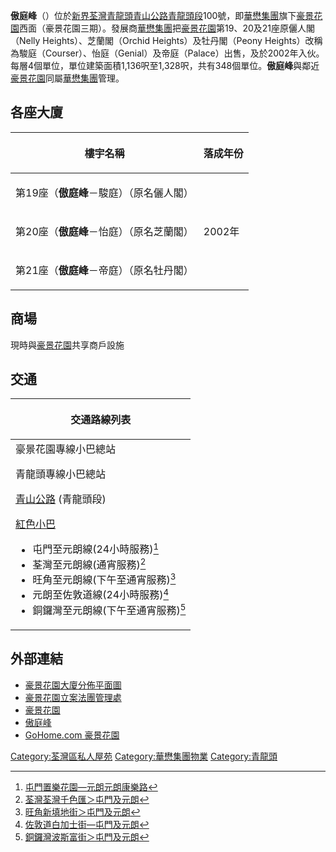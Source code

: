 {{Infobox_housinghk 
| name = The Top <br>傲庭峰
| logo=
| photo= The Top.JPG
| phototitle= 
| address= [[新界|新界]][[荃灣|荃灣]][[青龍頭|青龍頭]]<br />[[青山公路|青山公路青龍頭段]]100號
| developer= [[華懋集團|華懋集團]]
| use = 住宅
| blocknumber = 3
| floornumber = 29層
| yearofcompletion = 2002年
| facilities = [[商場|商場]]、[[超級市場|超級市場]]、[[籃球場|籃球場]]、[[游泳池|游泳池]]、兒童遊樂場等
| former = 農田
| tel=2491 9522
| website = [http://www.chinachemgroup.com/intro/hongkong/fp19-21.htm 傲庭峰物業網站]
}}
'''傲庭峰'''（{{lang-en|The Top}}）位於[[新界|新界]][[荃灣|荃灣]][[青龍頭|青龍頭]][[青山公路|青山公路青龍頭段]]100號，即[[華懋集團|華懋集團]]旗下[[豪景花園|豪景花園]]西面（豪景花園三期）。發展商[[華懋集團|華懋集團]]把[[豪景花園|豪景花園]]第19、20及21座原儷人閣（Nelly Heights）、芝蘭閣（Orchid Heights）及牡丹閣（Peony Heights）改稱為駿庭（Courser）、怡庭（Genial）及帝庭（Palace）出售，及於2002年入伙。每層4個單位，單位建築面積1,136呎至1,328呎，共有348個單位。'''傲庭峰'''與鄰近[[豪景花園|豪景花園]]同屬[[華懋集團|華懋集團]]管理。

==各座大廈==
{| class="wikitable" style="text-align: center"
|-
!樓宇名稱 !! 落成年份
|-
| 第19座（'''傲庭峰'''－駿庭）（原名儷人閣）|| rowspan="3" | 2002年
|-
| 第20座（'''傲庭峰'''－怡庭）（原名芝蘭閣）
|-
| 第21座（'''傲庭峰'''－帝庭）（原名牡丹閣）
|}

==商場==
現時與[[豪景花園|豪景花園]]共享商戶設施

==交通==
{| class="mw-collapsible mw-collapsed wikitable" style="background:white; margin: 0 auto; width: auto;" 
! 交通路線列表
|-
|
;豪景花園專線小巴總站
{{新界專線小巴簡單列表|302}}{{新界居民巴士簡單列表|NR319}}
;青龍頭專線小巴總站
{{新界專線小巴簡單列表|96|96M}}
;[[青山公路|青山公路]] (青龍頭段)
{{九龍新界巴士簡單列表|48P|52X|53|234D|261B|N252}}{{過海隧道巴士簡單列表|962B|962E|962N}}{{大嶼山巴士簡單列表|A38}}{{新界專線小巴簡單列表|302}}
;[[紅色小巴|紅色小巴]]
*屯門至元朗線(24小時服務)<ref>[http://www.16seats.net/chi/rmb/r_n60.html 屯門置樂花園—元朗元朗康樂路]</ref>
*荃灣至元朗線(通宵服務)<ref>[http://www.16seats.net/chi/rmb/r_n53.html 荃灣荃灣千色匯＞屯門及元朗]</ref>
*旺角至元朗線(下午至通宵服務)<ref>[http://www.16seats.net/chi/rmb/r_kn60.html 旺角新填地街＞屯門及元朗]</ref>
*元朗至佐敦道線(24小時服務)<ref>[http://www.16seats.net/chi/rmb/r_kn68.html 佐敦道白加士街—屯門及元朗]</ref>
*銅鑼灣至元朗線(下午至通宵服務)<ref>[http://www.16seats.net/chi/rmb/r_hn68.html 銅鑼灣波斯富街＞屯門及元朗]</ref>
|}

==外部連結==
*[http://www.cchkg.com/index.php?option=content&task=view&id=41&Itemid=39 豪景花園大廈分佈平面圖 ]
*[http://www.hongkonggarden.org/ 豪景花園立案法團管理處]
*[http://www.cchkg.com/ 豪景花園]
*[http://www.chinachemgroup.com/intro/hongkong/fp19-21.htm 傲庭峰]
*[http://www.gohome.com.hk/english/search/EstateSearch1.asp?area=3&rc=-1&district_code=65&est_code=1956 GoHome.com 豪景花園]


{{華懋集團}}

[[Category:荃灣區私人屋苑|Category:荃灣區私人屋苑]]
[[Category:華懋集團物業|Category:華懋集團物業]]
[[Category:青龍頭|Category:青龍頭]]